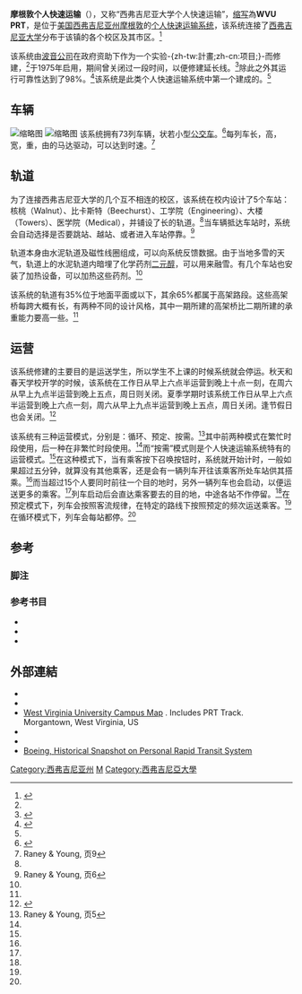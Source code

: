 {{noteTA
|1=zh-tw:捷運;zh-cn:快速运输;
|2=zh-tw:公車;zh-hk:巴士;zh-cn:公交车;
|3=zh-tw:營運;zh-cn:运营;
|G1=USState
}}
{{Infobox Public transit
|name = 摩根敦个人快速运输<br />{{lang|en|Morgantown Personal Rapit Transit}}
|image = West Virginia University logo.svg
|imagesize = 250px
|image2 = Morgantown Personal Rapid Transit - West Virginia University - Evansdale.jpg
|imagesize2 = 300 px
|caption2 = 摩根敦個人快速运输車輛近貝徹斯特大道
|locale = {{USA}}[[西弗吉尼亞州|西弗吉尼亞州]][[摩根敦_(西弗吉尼亚州)|摩根敦]]
|transit_type = [[个人快速运输|个人快速运输]]
|began_operation = 1975年
|system_length = {{convert|8.65|mi|km|1|abbr=on}}<ref name='booth2007' />
| track_gauge = 混凝土{{link-en|自動導引捷運系統|Automated guideway transit|導引}}
|lines = 1條
|stations = 5個
|ridership = 16,000<ref name='booth2007'>{{Cite news | first=Colin | last=Booth | coauthors= | title=The rails of Morgantown; PRT beginnings | date=2007-11-01 | publisher= | url=http://www.thedaonline.com/the-rails-of-morgantown-prt-beginnings-1.692751 | work=The Daily Athenaeum | pages=1–2 | accessdate=2007-11-06 | language= | archive-date=2013-04-05 | archive-url=https://web.archive.org/web/20130405233447/http://www.thedaonline.com/the-rails-of-morgantown-prt-beginnings-1.692751 | dead-url=yes }}</ref>
|operator = [[西弗吉尼亚大学|西弗吉尼亚大学]]
}}

'''摩根敦个人快速运输'''（{{lang-en|Morgantown Personal Rapid Transit}}），又称“西弗吉尼亚大学个人快速运输”，[[缩写|缩写]]為'''WVU PRT'''，是位于[[美国|美国]][[西弗吉尼亚州|西弗吉尼亚州]][[摩根敦_(西弗吉尼亚州)|摩根敦]]的[[个人快速运输系统|个人快速运输系统]]，该系统连接了[[西弗吉尼亚大学|西弗吉尼亚大学]]分布于该镇的各个校区及其市区。<ref name="Personal Rapid Transit (PRT)">{{cite web | url=http://transportation.wvu.edu/prt | title=Personal Rapid Transit (PRT) | publisher=West Virginia University | accessdate=2013-05-11 | archive-date=2013-01-15 | archive-url=https://web.archive.org/web/20130115014400/http://transportation.wvu.edu/prt | dead-url=no }}</ref>

该系统由[[波音公司|波音公司]]在政府资助下作为一个实验-{zh-tw:計畫;zh-cn:项目;}-而修建，<ref name='booth2007' />于1975年启用，期间曾关闭过一段时间，以便修建延长线。<ref name="Barnes & Nobles ">{{cite web | url=http://www.barnesandnoble.com/w/university-people-mover-systems-books-llc/1103594223 | title=University People Mover Systems: Morgantown Personal Rapid Transit, H-Bahn, Duke University Medical Center Patient Rapid Transit | publisher=Barnes & Nobles | accessdate=2013-05-11}}</ref>除此之外其运行可靠性达到了98%。<ref name="PRT Facilities Master Plan public meeting set for May 5">{{cite web | url=http://wvutoday.wvu.edu/n/2010/05/04/prt-facilities-master-plan-public-meeting-set-for-may-5 | title=PRT Facilities Master Plan public meeting set for May 5 | publisher=West Virginia University | accessdate=2013-05-11 | archive-date=2016-08-19 | archive-url=https://web.archive.org/web/20160819031754/http://wvutoday.wvu.edu/n/2010/05/04/prt-facilities-master-plan-public-meeting-set-for-may-5 | dead-url=no }}</ref>该系统是此类个人快速运输系统中第一个建成的。<ref name="PRT Facilities Master Plan public meeting set for May 5" />

==车辆==
[[File:Morgantown_Personal_Rapid_Transit.jpg|缩略图]]
[[File:Morgantown_PRT_-_Car_Interior.jpg|缩略图]]
该系统拥有73列车辆，状若小型[[公交车|公交车]]。<ref name="Progressive Engineer">{{Cite journal|last=Gibson |first=Tom |title=Still in a Class of Its Own |journal=Progressive Engineer |url=http://www.progressiveengineer.com/PEWebBackissues2002/PEWeb%2024%20Mar%2002-2/PRT.htm |accessdate=2008-05-30 |archivedate=2012-02-07 |deadurl=yes |archiveurl=https://web.archive.org/web/20120207004737/http://www.progressiveengineer.com/PEWebBackissues2002/PEWeb%2024%20Mar%2002-2/PRT.htm }}</ref>每列车长{{convert|15|ft|6|in|cm}}，高{{convert|8|ft|9|in|cm}}，宽{{convert|6|ft|8|in|cm}}，重{{convert|8760|lb|t}}，由{{convert|70|hp|kW}}的马达驱动，可以达到时速{{convert|30|mph|km/h|-1}}。<ref name=ry9>Raney & Young, 页9</ref>

==轨道==
为了连接西弗吉尼亚大学的几个互不相连的校区，该系统在校内设计了5个车站：核桃（Walnut）、比卡斯特（Beechurst）、工学院（Engineering）、大楼（Towers）、医学院（Medical），并铺设了{{convert|8.65|mi|km|1|abbr=on}}长的轨道。<ref name='booth2007' />当车辆抵达车站时，系统会自动选择是否要跳站、越站、或者进入车站停靠。<ref name=ry6>Raney & Young, 页6</ref>

轨道本身由水泥轨道及磁性线圈组成，可以向系统反馈数据。由于当地多雪的天气，轨道上的水泥轨道内暗埋了化学药剂[[二元醇|二元醇]]，可以用来融雪。有几个车站也安装了加热设备，可以加热这些药剂。<ref name=ry9/>

该系统的轨道有35%位于地面平面或以下，其余65%都属于高架路段。这些高架桥每跨大概有{{convert|30|ft|m|-1}}长，有两种不同的设计风格，其中一期所建的高架桥比二期所建的承重能力要高一些。<ref name=ry9/>

==运营==
该系统修建的主要目的是运送学生，所以学生不上课的时候系统就会停运。秋天和春天学校开学的时候，该系统在工作日从早上六点半运营到晚上十点一刻，在周六从早上九点半运营到晚上五点，周日则关闭。夏季学期时该系统工作日从早上六点半运营到晚上六点一刻，周六从早上九点半运营到晚上五点，周日关闭。逢节假日也会关闭。<ref>{{cite web | url=http://transportation.wvu.edu/r/download/83662 | title=January 2011-August 2011 schedule rev 4 | publisher=West Virginia University | accessdate=2011-07-08 | deadurl=yes | archiveurl=https://web.archive.org/web/20111008233617/http://transportation.wvu.edu/r/download/83662 | archivedate=2011-10-08 }}</ref>

该系统有三种运营模式，分别是：循环、预定、按需。<ref name=ry5>Raney & Young, 页5</ref>其中前两种模式在繁忙时段使用，后一种在非繁忙时段使用。<ref name=ry5 />而“按需”模式则是个人快速运输系统特有的运营模式。<ref name=ry5 />在这种模式下，当有乘客按下召唤按钮时，系统就开始计时，一般如果超过五分钟，就算没有其他乘客，还是会有一辆列车开往该乘客所处车站供其搭乘。<ref name=ry5 />而当超过15个人要同时前往一个目的地时，另外一辆列车也会启动，以便运送更多的乘客。<ref name=ry5 />列车启动后会直达乘客要去的目的地，中途各站不作停留。<ref name=ry6 />在预定模式下，列车会按照客流规律，在特定的路线下按照预定的频次运送乘客。<ref name=ry6 />在循环模式下，列车会每站都停。<ref name=ry6 />

==参考==
===脚注===
{{reflist}}

===参考书目===
{{Refbegin}}
* {{Cite web|url=http://faculty.washington.edu/jbs/itrans/history.htm|title=Some Lessons from the History of Personal Rapid Transit|publisher=Conference on PRT and Other Emerging Transit Systems|date=1996-08-04|first=J. Edward|last=Anderson|accessdate=2009-11-24|archive-date=2014-11-07|archive-url=https://web.archive.org/web/20141107040157/http://faculty.washington.edu/jbs/itrans/history.htm|dead-url=no}}
* {{Cite web|url=http://www.cities21.org/morgantown_TRB_111504.pdf|title=Morgantown People Mover|author=Steve Raney and Stan Young|format=PDF|publisher=Transportation Research Board Annual Meeting|date=2004-11-15|accessdate=2008-12-18|archive-date=2015-05-22|archive-url=https://web.archive.org/web/20150522221709/http://www.cities21.org/morgantown_TRB_111504.pdf|dead-url=no}}
* {{Cite news |url=http://www.nytimes.com/2007/06/11/us/11tram.html |title=City's White Elephant Now Looks Like a Transit Workhorse |publisher=[[纽约时报|New York Times]] |date=2007-06-11 |first=Sean D. |last=Hamill |7= |accessdate=2008-12-18 |archive-date=2015-08-24 |archive-url=https://www.webcitation.org/6b1bpI7kO?url=http://www.nytimes.com/2007/06/11/us/11tram.html?_r=1 |dead-url=no }}
{{Refend}}
== 外部連結 ==
{{commons category|Morgantown PRT}}
* {{cite web | url = http://transportation.wvu.edu/prt | title = Transportation & Parking - Personal Rapid Transit (PRT) | publisher = (official page) [[West_Virginia_University|West Virginia University]] | accessdate = 2013-04-05 | archiveurl = https://web.archive.org/web/20130115014400/http://transportation.wvu.edu/prt | archivedate=2013-01-15 | deadurl = no }}
* {{cite web|archiveurl=https://web.archive.org/web/20070622051353/http://www.nis.wvu.edu/Releases_Old/wvu_beats_disney.html|archivedate=2007-06-22|url=http://www.nis.wvu.edu/Releases_Old/wvu_beats_disney.html |title=WVU's Morgantown PRT |publisher=West Virginia University |location=Morgantown, West Virginia, US}}
* [http://www.wvu.edu/CampusMap/# West Virginia University Campus Map] {{Wayback|url=http://www.wvu.edu/CampusMap/ |date=20150420183429 }}. Includes PRT Track. Morgantown, West Virginia, US
* {{cite video|url=https://www.youtube.com/watch?v=fEgboXXflwo|title=A Ride of the Future|publisher=[[WWVU-TV|WWVU-TV]] / The West Virginia Archive & History Channel|format=YouTube|date=1977|first1=Nick|last1=Smith|first2=Ellis|last2=Dungan|archiveurl=https://www.webcitation.org/6b9PiBRmv?url=https://www.youtube.com/watch?v=fEgboXXflwo|archivedate=2015-08-29|deadurl=no}}<!--two producers per end-credit on the film itself-->
* {{cite web|last1=Robertson|first1=Adi|title=The Road Not Taken - How we found (and lost) the dream of Personal Rapid Transit|url=https://www.theverge.com/2016/2/24/11094524/prt-transit-history-self-driving-cars-alden-starrcar-tomorrowland-1960s|website=The Verge|accessdate=2016-11-28|archive-date=2021-03-13|archive-url=https://web.archive.org/web/20210313143356/https://www.theverge.com/2016/2/24/11094524/prt-transit-history-self-driving-cars-alden-starrcar-tomorrowland-1960s|dead-url=no}}
* [http://www.boeing.com/history/products/personal-rapid-transit-system.page Boeing, Historical Snapshot on Personal Rapid Transit System] {{Wayback|url=http://www.boeing.com/history/products/personal-rapid-transit-system.page |date=20201111212231 }}

{{美国城市轨道交通}}

[[Category:西弗吉尼亚州|Category:西弗吉尼亚州]]
[[Category:美國旅客捷運系統|M]]
[[Category:西弗吉尼亞大學|Category:西弗吉尼亞大學]]